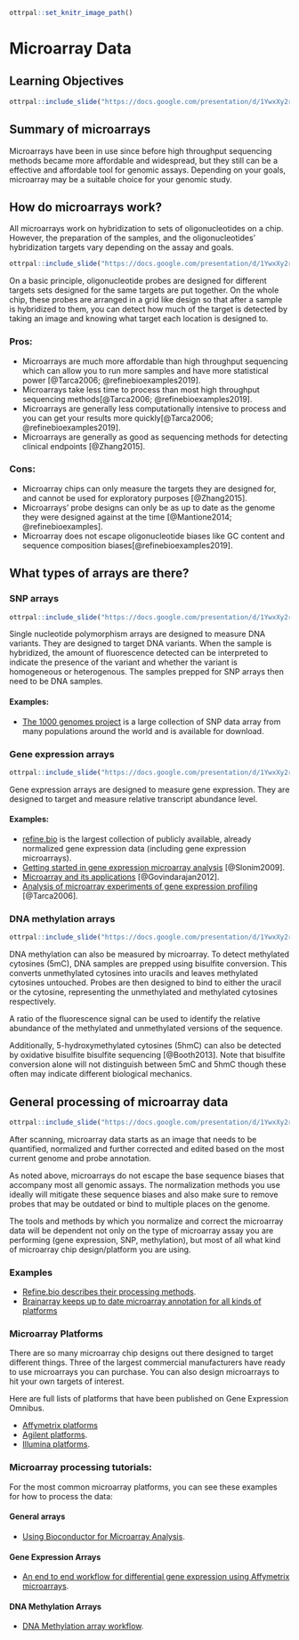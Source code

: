 
```r
ottrpal::set_knitr_image_path()
```

# Microarray Data

## Learning Objectives

```r
ottrpal::include_slide("https://docs.google.com/presentation/d/1YwxXy2rnUgbx_7B7ENH9wpDX-j6JpJz6lGVzOkjo0qY/edit#slide=id.g144bc8d6a68_0_12")
```

## Summary of microarrays

Microarrays have been in use since before high throughput sequencing methods became more affordable and widespread, but they still can be a effective and affordable tool for genomic assays. Depending on your goals, microarray may be a suitable choice for your genomic study.

## How do microarrays work?

All microarrays work on hybridization to sets of oligonucleotides on a chip. However, the preparation of the samples, and the oligonucleotides' hybridization targets vary depending on the assay and goals.

```r
ottrpal::include_slide("https://docs.google.com/presentation/d/1YwxXy2rnUgbx_7B7ENH9wpDX-j6JpJz6lGVzOkjo0qY/edit#slide=id.g14492c87338_0_51")
```

On a basic principle, oligonucleotide probes are designed for different targets sets designed for the same targets are put together. On the whole chip, these probes are arranged in a grid like design so that after a sample is hybridized to them, you can detect how much of the target is detected by taking an image and knowing what target each location is designed to.

### Pros:

- Microarrays are much more affordable than high throughput sequencing which can allow you to run more samples and have more statistical power [@Tarca2006; @refinebioexamples2019].
- Microarrays take less time to process than most high throughput sequencing methods[@Tarca2006; @refinebioexamples2019].
- Microarrays are generally less computationally intensive to process and you can get your results more quickly[@Tarca2006; @refinebioexamples2019].
- Microarrays are generally as good as sequencing methods for detecting clinical endpoints [@Zhang2015].

### Cons:

- Microarray chips can only measure the targets they are designed for, and cannot be used for exploratory purposes [@Zhang2015].
- Microarrays' probe designs can only be as up to date as the genome they were designed against at the time [@Mantione2014; @refinebioexamples].
- Microarray does not escape oligonucleotide biases like GC content and sequence composition biases[@refinebioexamples2019].


## What types of arrays are there?

### SNP arrays

```r
ottrpal::include_slide("https://docs.google.com/presentation/d/1YwxXy2rnUgbx_7B7ENH9wpDX-j6JpJz6lGVzOkjo0qY/edit#slide=id.g13438a9a5b2_0_16")
```

Single nucleotide polymorphism arrays are designed to measure DNA variants. They are designed to target DNA variants. When the sample is hybridized, the amount of fluorescence detected can be interpreted to indicate the presence of the variant and whether the variant is homogeneous or heterogenous. The samples prepped for SNP arrays then need to be DNA samples.

#### Examples:
- [The 1000 genomes project](https://www.internationalgenome.org/) is a large collection of SNP data array from many populations around the world and is available for download.

### Gene expression arrays

```r
ottrpal::include_slide("https://docs.google.com/presentation/d/1YwxXy2rnUgbx_7B7ENH9wpDX-j6JpJz6lGVzOkjo0qY/edit#slide=id.g142e3de7ce8_0_8")
```

Gene expression arrays are designed to measure gene expression. They are designed to target and measure relative transcript abundance level.

#### Examples:
- [refine.bio](https://www.refine.bio/) is the largest collection of publicly available, already normalized gene expression data (including gene expression microarrays).
- [Getting started in gene expression microarray analysis](https://journals.plos.org/ploscompbiol/article?id=10.1371/journal.pcbi.1000543) [@Slonim2009].
- [Microarray and its applications](https://www.ncbi.nlm.nih.gov/pmc/articles/PMC3467903/) [@Govindarajan2012].
- [Analysis of microarray experiments of gene expression profiling](https://www.ncbi.nlm.nih.gov/pmc/articles/PMC2435252/) [@Tarca2006].

### DNA methylation arrays

```r
ottrpal::include_slide("https://docs.google.com/presentation/d/1YwxXy2rnUgbx_7B7ENH9wpDX-j6JpJz6lGVzOkjo0qY/edit#slide=id.g144bc8d6a68_0_1")
```

DNA methylation can also be measured by microarray. To detect methylated cytosines (5mC), DNA samples are prepped using bisulfite conversion. This converts unmethylated cytosines into uracils and leaves methylated cytosines untouched. Probes are then designed to bind to either the uracil or the cytosine, representing the unmethylated and methylated cytosines respectively.

A ratio of the fluorescence signal can be used to identify the relative abundance of the methylated and unmethylated versions of the sequence.  

Additionally, 5-hydroxymethylated cytosines (5hmC) can also be detected by oxidative bisulfite bisulfite sequencing [@Booth2013]. Note that bisulfite conversion alone will not distinguish between 5mC and 5hmC though these often may indicate different biological mechanics.

## General processing of microarray data

```r
ottrpal::include_slide("https://docs.google.com/presentation/d/1YwxXy2rnUgbx_7B7ENH9wpDX-j6JpJz6lGVzOkjo0qY/edit#slide=id.g15f36710259_0_0")
```

After scanning, microarray data starts as an image that needs to be quantified, normalized and further corrected and edited based on the most current genome and probe annotation.

As noted above, microarrays do not escape the base sequence biases that accompany most all genomic assays. The normalization methods you use ideally will mitigate these sequence biases and also make sure to remove probes that may be outdated or bind to multiple places on the genome.

The tools and methods by which you normalize and correct the microarray data will be dependent not only on the type of microarray assay you are performing (gene expression, SNP, methylation), but most of all what kind of microarray chip design/platform you are using.

### Examples
- [Refine.bio describes their processing methods](https://docs.refine.bio/en/latest/main_text.html#processing-information).
- [Brainarray keeps up to date microarray annotation for all kinds of platforms](http://brainarray.mbni.med.umich.edu/Brainarray/Database/CustomCDF/genomic_curated_CDF.asp)

### Microarray Platforms

There are so many microarray chip designs out there designed to target different things. Three of the largest commercial manufacturers have ready to use microarrays you can purchase. You can also design microarrays to hit your own targets of interest.

Here are full lists of platforms that have been published on Gene Expression Omnibus.

- [Affymetrix platforms](https://www.ncbi.nlm.nih.gov/geo/browse/?view=platforms&submitter=5&zsort=series&display=20)
- [Agilent platforms](https://www.ncbi.nlm.nih.gov/geo/browse/?view=platforms&submitter=63&display=20&zsort=series).
- [Illumina platforms](https://www.ncbi.nlm.nih.gov/geo/browse/?view=platforms&submitter=1242&zsort=series&display=20).

### Microarray processing tutorials:

For the most common microarray platforms, you can see these examples for how to process the data:

#### General arrays
- [Using Bioconductor for Microarray Analysis](https://www.bioconductor.org/packages/devel/workflows/vignettes/arrays/inst/doc/arrays.html).

#### Gene Expression Arrays
- [An end to end workflow for differential gene expression using Affymetrix microarrays](https://bioconductor.org/packages/devel/workflows/vignettes/maEndToEnd/inst/doc/MA-Workflow.html).

#### DNA Methylation Arrays
- [DNA Methylation array workflow](https://nbis-workshop-epigenomics.readthedocs.io/en/latest/content/tutorials/methylationArray/Array_Tutorial.html).
